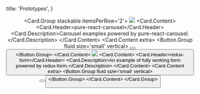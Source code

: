 
  title: 'Prototypes',
}

<Header as='h1' content='Prototypes' textAlign='center' />

<Header as='h2' content='Integrations' subheader='Examples of integrations with other libraries' />

<Card.Group stackable itemsPerRow='2'>
  <Card>
    <Image src='/images/prototypes/pure-react-carousel.png' />
    <Card.Content>
      <Card.Header>pure-react-carousel</Card.Header>
      <Card.Description>Carousel examples powered by pure-react-carousel.</Card.Description>
    </Card.Content>
    <Card.Content extra>
      <Button.Group fluid size='small' vertical>
        <Button
          content='Try on CodeSandbox'
          href='https://codesandbox.io/s/43pv7wm6n9'
          icon='codepen'
          target='_blank'
        />
        <Button
          color='black'
          content='Source on Github'
          href='https://github.com/layershifter/semantic-ui-react-with-pure-react-carousel'
          icon='github'
          target='_blank'
        />
      </Button.Group>
    </Card.Content>
  </Card>
  <Card>
    <Image src='/images/prototypes/redux-form.png' />
    <Card.Content>
      <Card.Header>redux-form</Card.Header>
      <Card.Description>An example of fully working form powered by redux-form.</Card.Description>
    </Card.Content>
    <Card.Content extra>
      <Button.Group fluid size='small' vertical>
        <Button
          content='Try on CodeSandbox'
          href='https://codesandbox.io/s/jn0w4mxm5'
          icon='codepen'
          target='_blank'
        />
        <Button
          color='black'
          content='Source on Github'
          href='https://github.com/layershifter/semantic-ui-react-redux-form'
          icon='github'
          target='_blank'
        />
      </Button.Group>
    </Card.Content>
  </Card>
</Card.Group>
